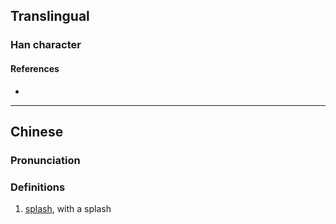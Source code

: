 {{character info/new}}
==Translingual==

===Han character===
{{Han char|rn=85|rad=水|as=04|sn=8|four=42013|canj=LUE|ids=⿺冘水}}

====References====
* {{Han ref|kx=0610.080|dkj=17191|dj=1003.020|hdz=31557.040|uh=6C8A|ud=27786|bh=CD43|bd=52547}}

----

==Chinese==
{{zh-forms}}

===Pronunciation===
{{zh-pron
|m=dàn
|c=dam2
|mc=
|oc=
|cat=n
}}

===Definitions===
{{zh-hanzi}}

# {{label|yue|Cantonese}} {{lb|zh|onomatopoeia}} [[splash]], with a splash